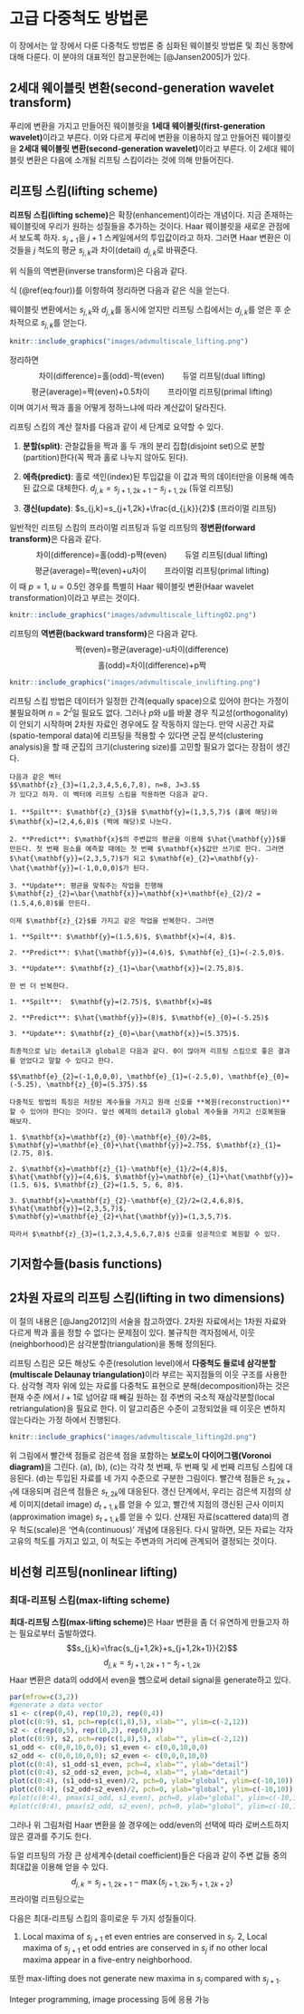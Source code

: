 # 고급 다중척도 방법론 {#admultiscale}

이 장에서는 앞 장에서 다룬 다중척도 방법론 중 심화된 웨이블릿 방법론 및 최신 동향에 대해 다룬다. 이 분야의 대표적인 참고문헌에는 [@Jansen2005]가 있다.

## 2세대 웨이블릿 변환(second-generation wavelet transform)

푸리에 변환을 가지고 만들어진 웨이블릿을 **1세대 웨이블릿(first-generation wavelet)**이라고 부른다. 이와 다르게 푸리에 변환을 이용하지 않고 만들어진 웨이블릿을 **2세대 웨이블릿 변환(second-generation wavelet)**이라고 부른다. 이 2세대 웨이블릿 변환은 다음에 소개될 리프팅 스킴이라는 것에 의해 만들어진다.

## 리프팅 스킴(lifting scheme)

**리프팅 스킴(lifting scheme)**은 확장(enhancement)이라는 개념이다. 지금 존재하는 웨이블릿에 우리가 원하는 성질들을 추가하는 것이다. Haar 웨이블릿을 새로운 관점에서 보도록 하자. $s_{j+1}$을 $j+1$ 스케일에서의 투입값이라고 하자. 그러면 Haar 변환은 이것들을 $j$ 척도의 평균 $s_{j,k}$과 차이(detail) $d_{j,k}$로 바꿔준다.

\begin{equation}
    s_{j,k}=\frac{s_{j+1,2k}+s_{j+1,2k+1}}{2}
\end{equation}

\begin{equation}
    d_{j,k}=s_{j+1,2k+1}-s_{j+1,2k}
\end{equation}

위 식들의 역변환(inverse transform)은 다음과 같다.

\begin{equation}
    s_{j+1,2k+1}=s_{j,k}+\frac{d_{j,k}}{2}
\end{equation}

\begin{equation}
    s_{j+1,2k}=s_{j,k}-\frac{d_{j,k}}{2}
    (\#eq:four)
\end{equation}

식 (\@ref(eq:four))를 이항하여 정리하면 다음과 같은 식을 얻는다.

\begin{equation}
    s_{j,k}=s_{j+1,2k}+\frac{d_{j,k}}{2}.
\end{equation}

웨이블릿 변환에서는 $s_{j,k}$와 $d_{j,k}$를 동시에 얻지만 리프팅 스킴에서는 $d_{j,k}$를 얻은 후 순차적으로 $s_{j,k}$를 얻는다.

```r
knitr::include_graphics("images/advmultiscale_lifting.png")
```

정리하면
$$\text{차이(difference)=홀(odd)-짝(even)} \qquad{\text{듀얼 리프팅(dual lifting)}}$$
$$\text{평균(average)=짝(even)+0.5차이} \qquad{\text{프라이멀 리프팅(primal lifting)}}$$
이며 여기서 짝과 홀을 어떻게 정하느냐에 따라 계산값이 달라진다.

리프팅 스킴의 계산 절차를 다음과 같이 세 단계로 요약할 수 있다.

1. **분할(split)**: 관찰값들을 짝과 홀 두 개의 분리 집합(disjoint set)으로 분할(partition)한다(꼭 짝과 홀로 나누지 않아도 된다).

2. **에측(predict)**: 홀로 색인(index)된 투입값을 이 값과 짝의 데이터만을 이용해 예측된 값으로 대체한다. $d_{j,k}=s_{j+1,2k+1}-s_{j+1,2k}$ (듀얼 리프팅)

3. **갱신(update)**: $s_{j,k}=s_{j+1,2k}+\frac{d_{j,k}}{2}$ (프라이멀 리프팅)

일반적인 리프팅 스킴의 프라이멀 리프팅과 듀얼 리프팅의 **정변환(forward transform)**은 다음과 같다.
$$\text{차이(difference)=홀(odd)-p짝(even)} \qquad{\text{듀얼 리프팅(dual lifting)}}$$
$$\text{평균(average)=짝(even)+u차이} \qquad{\text{프라이멀 리프팅(primal lifting)}}$$
이 때 $p=1$, $u=0.5$인 경우를 특별히 Haar 웨이블릿 변환(Haar wavelet transformation)이라고 부르는 것이다.

```r
knitr::include_graphics("images/advmultiscale_lifting02.png")
```

리프팅의 **역변환(backward transform)**은 다음과 같다.
$$\text{짝(even)=평균(average)-u차이(difference)} $$
$$\text{홀(odd)=차이(difference)+p짝} $$

```r
knitr::include_graphics("images/advmultiscale_invlifting.png")
```

리프팅 스킴 방법은 데이터가 일정한 간격(equally space)으로 있어야 한다는 가정이 불필요하며 $n=2^{J}$일 필요도 없다. 그러나 $p$와 $u$를 바꿀 경우 직교성(orthogonality)이 안되기 시작하며 2차원 자료인 경우에도 잘 작동하지 않는다. 만약 시공간 자료(spatio-temporal data)에 리프팅을 적용할 수 있다면 군집 분석(clustering analysis)을 할 때 군집의 크기(clustering size)를 고민할 필요가 없다는 장점이 생긴다.

```example
다음과 같은 벡터 
$$\mathbf{z}_{3}=(1,2,3,4,5,6,7,8), n=8, J=3.$$
가 있다고 하자. 이 벡터에 리프팅 스킴을 적용하면 다음과 같다.

1. **Spilt**: $\mathbf{z}_{3}$을 $\mathbf{y}=(1,3,5,7)$ (홀에 해당)와 $\mathbf{x}=(2,4,6,8)$ (짝에 해당)로 나눈다.

2. **Predict**: $\mathbf{x}$의 주변값의 평균을 이용해 $\hat{\mathbf{y}}$를 만든다. 첫 번째 원소를 예측할 때에는 첫 번째 $\mathbf{x}$값만 쓰기로 한다. 그러면 $\hat{\mathbf{y}}=(2,3,5,7)$가 되고 $\mathbf{e}_{2}=\mathbf{y}-\hat{\mathbf{y}}=(-1,0,0,0)$가 된다.

3. **Update**: 평균을 맞춰주는 작업을 진행해 $\mathbf{z}_{2}=\bar{\mathbf{x}}=\mathbf{x}+\mathbf{e}_{2}/2 = (1.5,4,6,8)$를 만든다.

이제 $\mathbf{z}_{2}$를 가지고 같은 작업을 반복한다. 그러면

1. **Spilt**: $\mathbf{y}=(1.5,6)$, $\mathbf{x}=(4, 8)$.

2. **Predict**: $\hat{\mathbf{y}}=(4,6)$, $\mathbf{e}_{1}=(-2.5,0)$.

3. **Update**: $\mathbf{z}_{1}=\bar{\mathbf{x}}=(2.75,8)$.

한 번 더 반복한다.

1. **Spilt**:  $\mathbf{y}=(2.75)$, $\mathbf{x}=8$

2. **Predict**: $\hat{\mathbf{y}}=(8)$, $\mathbf{e}_{0}=(-5.25)$

3. **Update**: $\mathbf{z}_{0}=\bar{\mathbf{x}}=(5.375)$.

최종적으로 남는 detail과 global은 다음과 같다. 0이 많아져 리프팅 스킴으로 좋은 결과를 얻었다고 말할 수 있다고 한다.

$$\mathbf{e}_{2}=(-1,0,0,0), \mathbf{e}_{1}=(-2.5,0), \mathbf{e}_{0}=(-5.25), \mathbf{z}_{0}=(5.375).$$

```

```example
다중척도 방법의 특징은 저장된 계수들을 가지고 원래 신호를 **복원(reconstruction)**할 수 있어야 한다는 것이다. 앞선 예제의 detail과 global 계수들을 가지고 신호복원을 해보자.

1. $\mathbf{x}=\mathbf{z}_{0}-\mathbf{e}_{0}/2=8$, $\mathbf{y}=\mathbf{e}_{0}+\hat{\mathbf{y}}=2.75$, $\mathbf{z}_{1}=(2.75, 8)$.

2. $\mathbf{x}=\mathbf{z}_{1}-\mathbf{e}_{1}/2=(4,8)$, $\hat{\mathbf{y}}=(4,6)$, $\mathbf{y}=\mathbf{e}_{1}+\hat{\mathbf{y}}=(1.5, 6)$, $\mathbf{z}_{2}=(1.5, 5, 6, 8)$.

3. $\mathbf{x}=\mathbf{z}_{2}-\mathbf{e}_{2}/2=(2,4,6,8)$, $\hat{\mathbf{y}}=(2,3,5,7)$, $\mathbf{y}=\mathbf{e}_{2}+\hat{\mathbf{y}}=(1,3,5,7)$.

따라서 $\mathbf{z}_{3}=(1,2,3,4,5,6,7,8)$ 신호를 성공적으로 복원할 수 있다.

```

## 기저함수들(basis functions)

## 2차원 자료의 리프팅 스킴(lifting in two dimensions)

이 절의 내용은 [@Jang2012]의 서술을 참고하였다. 2차원 자료에서는 1차원 자료와 다르게 짝과 홀을 정할 수 없다는 문제점이 있다. 불규칙한 격자점에서, 이웃(neighborhood)은 삼각분할(triangulation)을 통해 정의된다.

리프팅 스킴은 모든 해상도 수준(resolution level)에서 **다중척도 들로네 삼각분할(multiscale Delaunay triangulation)**이라 부르는 꼭지점들의 이웃 구조를 사용한다. 삼각형 격자 위에 있는 자료를 다중척도 표현으로 분해(decomposition)하는 것은 현재 수준 $l$에서 $l+1$로 넘어갈 때 빼길 원하는 점 주변의 국소적 재삼각분할(local retriangulation)을 필요로 한다. 이 알고리즘은 수준이 고정되었을 때 이웃은 변하지 않는다라는 가정 하에서 진행된다.

```r
knitr::include_graphics("images/advmultiscale_lifting2d.png")
```

위 그림에서 빨간색 점들로 검은색 점을 포함하는 **보로노이 다이어그램(Voronoi diagram)**을 그린다. (a), (b), (c)는 각각 첫 번째, 두 번째 및 세 번째 리프팅 스킴에 대응된다. (d)는 투입된 자료를 네 가지 수준으로 구분한 그림이다. 빨간색 점들은 $s_{t,2k+1}$에 대응되며 검은색 점들은 $s_{t,2k}$에 대응된다. 갱신 단계에서, 우리는 검은색 지점의 상세 이미지(detail image) $d_{t+1,k}$를 얻을 수 있고, 빨간색 지점의 갱신된 근사 이미지(approximation image) $s_{t+1,k}$를 얻을 수 있다. 산재된 자료(scattered data)의 경우 척도(scale)은 '연속(continuous)' 개념에 대응된다. 다시 말하면, 모든 자료는 각자 고유의 척도를 가지고 있고, 이 척도는 주변과의 거리에 관계되어 결정되는 것이다.

## 비선형 리프팅(nonlinear lifting)

### 최대-리프팅 스킴(max-lifting scheme)

**최대-리프팅 스킴(max-lifting scheme)**은 Haar 변환을 좀 더 유연하게 만들고자 하는 필요로부터 출발하였다.
$$s_{j,k}=\frac{s_{j+1,2k}+s_{j+1,2k+1}}{2}$$
$$d_{j,k}=s_{j+1,2k+1}-s_{j+1,2k}$$
Haar 변환은 data의 odd에서 even을 뺌으로써 detail signal을 generate하고 있다.

```r
par(mfrow=c(3,2))
#generate a data vector
s1 <- c(rep(0,4), rep(10,2), rep(0,4))
plot(c(0:9), s1, pch=rep(c(1,8),5), xlab="", ylim=c(-2,12))
s2 <- c(rep(0,5), rep(10,2), rep(0,3))
plot(c(0:9), s2, pch=rep(c(1,8),5), xlab="", ylim=c(-2,12))
s1_odd <- c(0,0,10,0,0); s1_even <- c(0,0,10,0,0)
s2_odd <- c(0,0,10,0,0); s2_even <- c(0,0,0,10,0)
plot(c(0:4), s1_odd-s1_even, pch=4, xlab="", ylab="detail")
plot(c(0:4), s2_odd-s2_even, pch=4, xlab="", ylab="detail")
plot(c(0:4), (s1_odd+s1_even)/2, pch=0, ylab="global", ylim=c(-10,10))
plot(c(0:4), (s2_odd+s2_even)/2, pch=0, ylab="global", ylim=c(-10,10))
#plot(c(0:4), pmax(s1_odd, s1_even), pch=0, ylab="global", ylim=c(-10,10))
#plot(c(0:4), pmax(s2_odd, s2_even), pch=0, ylab="global", ylim=c(-10,10))
```

그러나 위 그림처럼 Haar 변환을 쓸 경우에는 odd/even의 선택에 따라 로버스트하지 않은 결과를 주기도 한다.

듀얼 리프팅의 가장 큰 상세계수(detail coefficient)들은 다음과 같이 주변 값들 중의 최대값을 이용해 얻을 수 있다.
$$d_{j,k}=s_{j+1,2k+1}-\max(s_{j+1,2k},s_{j+1,2k+2})$$
프라이멀 리프팅으로는

\begin{eqnarray*}
s_{j,k}&=& s_{j+1,2k}+\max (0,d_{j,k},d_{j,k-1})\\
&=&s_{j+1,2k}+\max (0, s_{j+1,2k+1}-s_{j+1,2k}, \\
& &s_{j+1,2k+1}-s_{j+1,2k+2}, s_{j+1,2k-1}-s_{j+1,2k-2}, s_{j+1,2k-1}-s_{j+1,2k})
\end{eqnarray*}

다음은 최대-리프팅 스킴의 흥미로운 두 가지 성질들이다.

1. Local maxima of $s_{j+1}$ et even entries are conserved in $s_{j}$.
2, Local maxima of $s_{j+1}$ et odd entries are conserved in $s_{j}$ if no other local maxima appear in a five-entry neighborhood.

또한 max-lifting does not generate new maxima in $s_{j}$ compared with $s_{j+1}$.

Integer programming, image processing 등에 응용 가능
